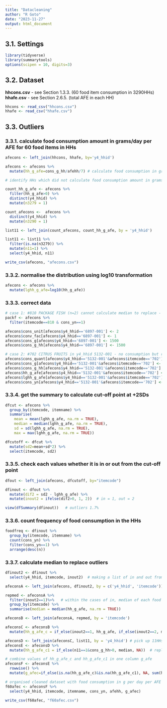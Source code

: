 ---
title: "Datacleaning"
author: "R Goto"
date: "2023-11-27"
output: html_document
---

## 3.1. Settings
```{r eval=FALSE}
library(tidyverse)
library(summarytools)
options(scipen = 10, digits=3) 
```

## 3.2. Dataset
**hhcons.csv** - see Section 1.3.3. (60 food item consumption in 3290HHs)
**hhafe.csv** - see Section 2.6.5. (total AFE in each HH)
```{r eval=FALSE}
hhcons <- read_csv("hhcons.csv")
hhafe <- read_csv("hhafe.csv")
```

## 3.3. Outliers
### 3.3.1. calculate food consumption amount in grams/day per AFE for 60 food items in HHs
```{r eval=FALSE}
afecons <- left_join(hhcons, hhafe, by='y4_hhid')

afecons <- afecons %>% 
  mutate(hh_g_afe=cons_g_hh/afehh/7) # calculate food consumption in grams per day per AFE for each 60 food items 

# identify HHs which did not calculate food consumption amount in grams/day per AFE for 60 food items in HHs

count_hh_g_afe <- afecons %>% 
  filter(hh_g_afe>0) %>% 
  distinct(y4_hhid) %>% 
  mutate(n3279 = 1)

count_afecons <-  afecons %>% 
  distinct(y4_hhid) %>% 
  mutate(n3290 = 1)

list11 <- left_join(count_afecons, count_hh_g_afe, by = 'y4_hhid')

list11 <- list11 %>% 
  filter(is.na(n3279)) %>% 
  mutate(n11=1) %>% 
  select(y4_hhid, n11)

write_csv(afecons, "afecons.csv")
```

### 3.3.2. normalise the distribution using log10 transformation
```{r eval=FALSE}
afecons <- afecons %>% 
  mutate(lghh_g_afe=log10(hh_g_afe)) 
```

### 3.3.3. correct data

```{r eval=FALSE}
# case 1: #810 PACKAGE FISH (n=2) cannot calculate median to replace - one outlier in package fish (n=2) - replace unit
packf <- afecons %>% 
  filter(itemcode==810 & cons_yn==1)

afecons$cons_unit[afecons$y4_hhid=='6897-001'] <- 2
afecons$conv_fac[afecons$y4_hhid=='6897-001'] <- 1
afecons$cons_g[afecons$y4_hhid=='6897-001'] <- 1500
afecons$cons_g_hh[afecons$y4_hhid=='6897-001'] <- 1500

# case 2: #702 CITRUS FRUITS in y4_hhid 5132-001 - no consumption but recorded as 0, not NA
afecons$cons_quant[afecons$y4_hhid=='5132-001'&afecons$itemcode=='702'] <- NA
afecons$cons_g[afecons$y4_hhid=='5132-001'&afecons$itemcode=='702'] <- NA
afecons$cons_g_hh[afecons$y4_hhid=='5132-001'&afecons$itemcode=='702'] <- NA
afecons$hh_g_afe[afecons$y4_hhid=='5132-001'&afecons$itemcode=='702'] <- NA
afecons$lghh_g_afe[afecons$y4_hhid=='5132-001'&afecons$itemcode=='702'] <- NA
afecons$cons_yn[afecons$y4_hhid=='5132-001'&afecons$itemcode=='702'] <- 2
```

### 3.3.4. get the summary to calculate cut-off point at +2SDs
```{r eval=FALSE}
dfcut <- afecons %>% 
  group_by(itemcode, itemname) %>%
  summarise(
    mean = mean(lghh_g_afe, na.rm = TRUE),
    median = median(lghh_g_afe, na.rm = TRUE),
    sd = sd(lghh_g_afe, na.rm = TRUE),
    max = max(lghh_g_afe, na.rm = TRUE)) 

dfcutoff <- dfcut %>% 
  mutate(sd2=mean+sd*2) %>% 
  select(itemcode, sd2)
```

### 3.3.5. check each values whether it is in or out from the cut-off point
```{r eval=FALSE}
dfout <- left_join(afecons, dfcutoff, by="itemcode")

dfinout <- dfout %>% 
  mutate(dif2 = sd2 - lghh_g_afe) %>% 
  mutate(inout2 = ifelse(dif2>0, 1, 2))  # in = 1, out = 2

view(dfSummary(dfinout))   # outliers 1.7%
```

### 3.3.6. count frequency of food consumption in the HHs

```{r eval=FALSE}
foodfreq <- dfinout %>% 
  group_by(itemcode, itemname) %>% 
  count(cons_yn) %>% 
  filter(cons_yn==1) %>% 
  arrange(desc(n))
```

### 3.3.7. calculate median to replace outliers
```{r eval=FALSE}
dfinout2 <- dfinout %>% 
  select(y4_hhid, itemcode, inout2)  # making a list of in and out from +2SDs

afeconsA <- left_join(afecons, dfinout2, by = c('y4_hhid', 'itemcode'))

repmed <- afeconsA %>% 
  filter(inout2==1)%>%   # within the cases of in, median of each food item was calculated
  group_by(itemcode) %>% 
  summarise(median = median(hh_g_afe, na.rm = TRUE))

afeconsB <- left_join(afeconsA, repmed, by = 'itemcode')

afeconsC <- afeconsB %>%
  mutate(hh_g_afe_c = if_else(inout2==1, hh_g_afe, if_else(inout2==2, median, NA))) # median replaced

afeconsD <- left_join(afeconsC, list11, by = 'y4_hhid') # pick up 11HHs
afeconsE <- afeconsD %>% 
  mutate(hh_g_afe_c1 = if_else(n11==1&cons_g_hh>0, median, NA))  # replaced median for food consumption

# combine values of hh_g_afe_c and hh_g_afe_c1 in one column g_afe
afeconsF <- afeconsE %>% 
  rowwise() %>% 
  mutate(g_afec=if_else(is.na(hh_g_afe_c)&is.na(hh_g_afe_c1), NA, sum(hh_g_afe_c, hh_g_afe_c1, na.rm=TRUE)))

# organised cleaned dataset with food consumption in g per day per AFE (g_afec)
f60afec <- afeconsF %>% 
  select(y4_hhid, itemcode, itemname, cons_yn, afehh, g_afec)

write_csv(f60afec, "f60afec.csv")
```



